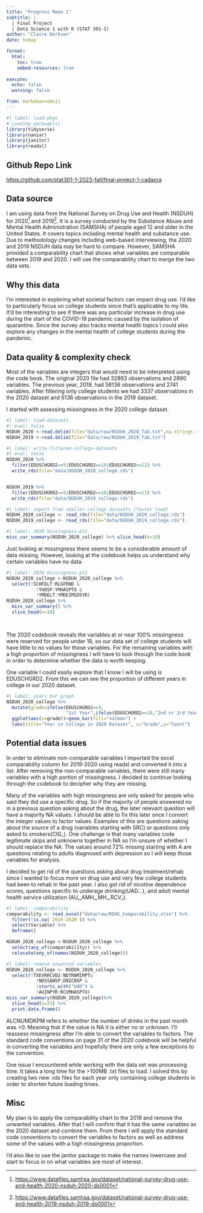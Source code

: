 ```yaml
---
title: "Progress Memo 1"
subtitle: |
  | Final Project 
  | Data Science 1 with R (STAT 301-1)
author: "Claire Derksen"
date: today

format:
  html:
    toc: true
    embed-resources: true
    
execute:
  echo: false
  warning: false

from: markdown+emoji 
---
```


```r
#| label: load-pkgs
# Loading package(s)
library(tidyverse)
library(naniar)
library(janitor)
library(readxl)
```

::: {.callout-tip icon="false"}
## Github Repo Link

<https://github.com/stat301-1-2023-fall/final-project-1-cadaora>
:::

## Data source

I am using data from the National Survey on Drug Use and Health (NSDUH) for 2020[^1] and 2019[^2]. It is a survey conducted by the Substance Abuse and Mental Health Administration (SAMSHA) of people aged 12 and older in the United States. It covers topics including mental health and substance use. Due to methodology changes including web-based interviewing, the 2020 and 2019 NSDUH data may be hard to compare. However, SAMSHA provided a comparability chart that shows what variables are comparable between 2019 and 2020. I will use the comparability chart to merge the two data sets.

[^1]: <https://www.datafiles.samhsa.gov/dataset/national-survey-drug-use-and-health-2020-nsduh-2020-ds0001>

[^2]: <https://www.datafiles.samhsa.gov/dataset/national-survey-drug-use-and-health-2019-nsduh-2019-ds0001>

## Why this data

I'm interested in exploring what societal factors can impact drug use. I'd like to particularly focus on college students since that's applicable to my life. It'd be interesting to see if there was any particular increase in drug use during the start of the COVID-19 pandemic caused by the isolation of quarantine. Since the survey also tracks mental health topics I could also explore any changes in the mental health of college students during the pandemic.

## Data quality & complexity check

Most of the variables are integers that would need to be interpreted using the code book. The original 2020 file had 32893 observations and 2890 variables. The previous year, 2019, had 56136 observations and 2741 variables. After filtering only college students we had 3337 observations in the 2020 dataset and 6136 observations in the 2019 dataset.

I started with assessing missingness in the 2020 college dataset.

```r
#| label: load-datasets
#| eval: false
NSDUH_2020 <-read.delim(file="data/raw/NSDUH_2020_Tab.txt",na.strings = ".")
NSDUH_2019 <-read.delim(file="data/raw/NSDUH_2019_Tab.txt")
```

```r
#| label: write-filtered-college-datasets
#| eval: false
NSDUH_2020 %>%
  filter(EDUSCHGRD2==9|EDUSCHGRD2==10|EDUSCHGRD2==11) %>%
  write_rds(file="data/NSDUH_2020_college.rds")


NSDUH_2019 %>%
  filter(EDUSCHGRD2==9|EDUSCHGRD2==10|EDUSCHGRD2==11) %>%
  write_rds(file="data/NSDUH_2019_college.rds")
```

```r
#| label: import from smaller college datasets (faster load)
NSDUH_2020_college <- read_rds(file="data/NSDUH_2020_college.rds")
NSDUH_2019_college <- read_rds(file="data/NSDUH_2019_college.rds")
```

```r
#| label: 2020 missingness-pt1
miss_var_summary(NSDUH_2020_college) %>% slice_head(n=10)

```

Just looking at missingness there seems to be a considerable amount of data missing. However, looking at the codebook helps us understand why certain variables have no data.

```r
#| label: 2020 missingness-pt2
NSDUH_2020_college <-NSDUH_2020_college %>%
  select(!SCHFELT:RLGFRND & 
           !YHOSP:YMHASPTX & 
           !YMDELT:YMDEIMSD5YR)
NSDUH_2020_college %>%
  miss_var_summary() %>%
  slice_head(n=10)

  
```

The 2020 codebook reveals the variables at or near 100% missingness were reserved for people under 18, so our data set of college students will have little to no values for those variables. For the remaining variables with a high proportion of missingness I will have to look through the code book in order to determine whether the data is worth keeping.

One variable I could easily explore that I know I will be using is EDUSCHGRD2. From this we can see the proportion of different years in college in our 2020 dataset.
```r
#| label: years bar graph
NSDUH_2020_college %>%
  mutate(grade=ifelse(EDUSCHGRD2==9, 
                      "1st Year",ifelse(EDUSCHGRD2==10,"2nd or 3rd Year","4th Year or Higher"))) %>%
  ggplot(aes(x=grade))+geom_bar(fill="salmon") + 
  labs(title="Year in College in 2020 Dataset", x="Grade",y="Count")
```

## Potential data issues

In order to eliminate non-comparable variables I imported the excel comparability column for 2019-2020 using readxl and converted it into a list. After removing the non-comparable variables, there were still many variables with a high portion of missingness. I decided to continue looking through the codebook to decipher why they are missing.

Many of the variables with high missingness are only asked for people who said they did use a specific drug. So if the majority of people answered no in a previous question asking about the drug, the later relevant question will have a majority NA values. I should be able to fix this later once I convert the integer values to factor values. Examples of this are questions asking about the source of a drug (variables starting with SRC) or questions only asked to smokers(CIG\_). One challenge is that many variables code legitimate skips and unknowns together in NA so I'm unsure of whether I should replace the NA. The values around 72% missing starting with A are questions relating to adults diagnosed with depression so I will keep those variables for analysis.

I decided to get rid of the questions asking about drug treatment/rehab since I wanted to focus more on drug use and very few college students had been to rehab in the past year. I also got rid of nicotine dependence scores, questions specific to underage drinking(UAD...), and adult mental health service utilization (AU\_,AMH\_,MH\_,RCV\_).

```r
#| label: comparability
comparability <- read_excel("data/raw/RDAS_Comparability.xlsx") %>%
  filter(!is.na(`2019-2020`)) %>%
  select(Variable) %>%
  deframe()

NSDUH_2020_college <-NSDUH_2020_college %>%
  select(any_of(comparability)) %>%
  relocate(any_of(names(NSDUH_2020_college)))
```

```r
#| label: remove unwanted variables
NSDUH_2020_college <- NSDUH_2020_college %>%
  select(!TXEVRRCVD2:NDTRNMIMPT&
           !NDSSANSP:DNICNSP &
           !starts_with("UAD") &
           !AUINPYR:RCVMHASPTX)
miss_var_summary(NSDUH_2020_college)%>% 
  slice_head(n=23) %>%
  print.data.frame()
```
ALCNUMDKPM refers to whether the number of drinks in the past month was >0. Meaning that if the value is NA it is either no or unknown. I'll reassess missingness after I'm able to convert the variables to factors. The standard code conventions on page 31 of the 2020 codebook will be helpful in converting the variables and hopefully there are only a few exceptions to the convention.

One issue I encountered while working with the data set was processing time. It takes a long time for the >100MB .txt files to load. I solved this by creating two new .rds files for each year only containing college students in order to shorten future loading times.

## Misc
My plan is to apply the comparability chart to the 2019 and remove the unwanted variables. After that I will confirm that it has the same variables as the 2020 dataset and combine them. From there I will apply the standard code conventions to convert the variables to factors as well as address some of the values with a high missingness proportion.

I'd also like to use the janitor package to make the names lowercase and start to focus in on what variables are most of interest.

